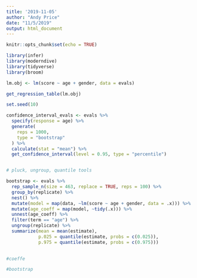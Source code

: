 ```yaml
---
title: '2019-11-05'
author: "Andy Price"
date: "11/5/2019"
output: html_document
---
```


```r
knitr::opts_chunk$set(echo = TRUE)

library(infer)
library(moderndive)
library(tidyverse)
library(broom)

```

```r

lm.obj <- lm(score ~ age + gender, data = evals)

get_regression_table(lm.obj)

set.seed(10)

confidence_interval_evals <- evals %>%
  specify(response = age) %>%
  generate(
    reps = 1000,
    type = "bootstrap"
  ) %>%
  calculate(stat = "mean") %>%
  get_confidence_interval(level = 0.95, type = "percentile")


# pluck, ungroup, quantile tools

bootstrap <- evals %>% 
  rep_sample_n(size = 463, replace = TRUE, reps = 100) %>%
  group_by(replicate) %>%
  nest() %>%
  mutate(model = map(data, ~lm(score ~ age + gender, data = .x))) %>%
  mutate(age_coeff = map(model, ~tidy(.x))) %>%
  unnest(age_coeff) %>%
  filter(term == "age") %>%
  ungroup(replicate) %>%
  summarize(mean = mean(estimate),
            p.025 = quantile(estimate, probs = c(0.025)),
            p.975 = quantile(estimate, probs = c(0.975)))

  
#coeffe

#bootstrap


```

